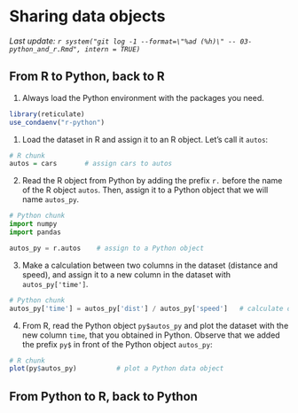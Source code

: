 # Sharing data objects

_Last update: `r system("git log -1 --format=\"%ad (%h)\" -- 03-python_and_r.Rmd", intern = TRUE)`_

## From R to Python, back to R

1. Always load the Python environment with the packages you need.

```r
library(reticulate)
use_condaenv("r-python")
```

1.  Load the dataset in R and assign it to an R object. Let's call it `autos`:

```r
# R chunk
autos = cars       # assign cars to autos
```

2.  Read the R object from Python by adding the prefix `r.` before the name of the R object `autos`. Then, assign it to a Python object that we will name `autos_py`.

```python
# Python chunk
import numpy
import pandas 

autos_py = r.autos    # assign to a Python object
```

3.  Make a calculation between two columns in the dataset (distance and speed), and assign it to a new column in the dataset with `autos_py['time']`.

```python
# Python chunk
autos_py['time'] = autos_py['dist'] / autos_py['speed']   # calculate on variables
```

4.  From R, read the Python object `py$autos_py` and plot the dataset with the new column `time`, that you obtained in Python. Observe that we added the prefix `py$` in front of the Python object `autos_py`:

```r
# R chunk
plot(py$autos_py)          # plot a Python data object
```

## From Python to R, back to Python


